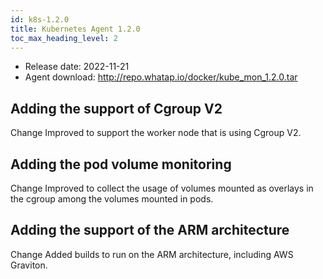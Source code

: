 ```yaml
---
id: k8s-1.2.0
title: Kubernetes Agent 1.2.0
toc_max_heading_level: 2
---
```



-   Release date: 2022-11-21
-   Agent download: http://repo.whatap.io/docker/kube_mon_1.2.0.tar

## Adding the support of Cgroup V2

<Status>Change</Status> Improved to support the worker node that is using Cgroup V2.

## Adding the pod volume monitoring

<Status>Change</Status> Improved to collect the usage of volumes mounted as overlays in the cgroup among the volumes mounted in pods.

## Adding the support of the ARM architecture

<Status>Change</Status> Added builds to run on the ARM architecture, including AWS Graviton.
